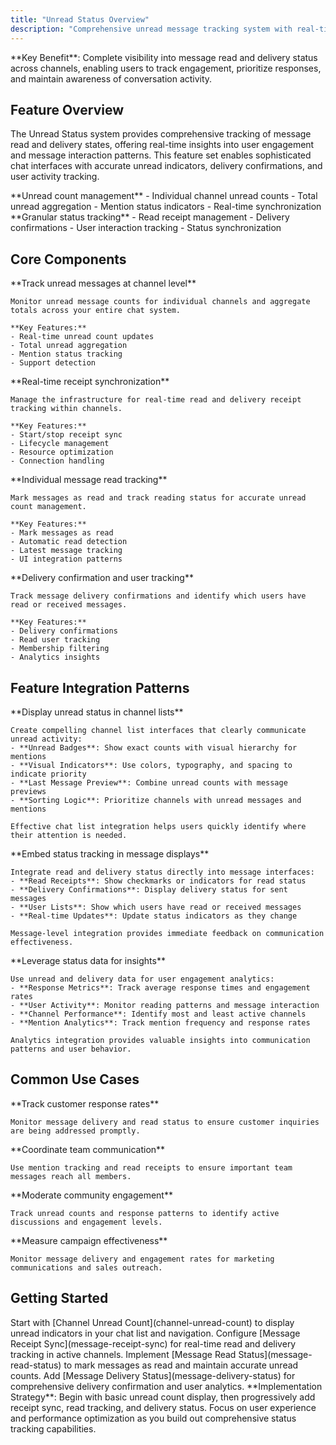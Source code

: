 ```yaml
---
title: "Unread Status Overview"
description: "Comprehensive unread message tracking system with real-time synchronization, delivery confirmations, and user engagement analytics for enhanced chat experiences."
---
```


<Info>
**Key Benefit**: Complete visibility into message read and delivery status across channels, enabling users to track engagement, prioritize responses, and maintain awareness of conversation activity.
</Info>

## Feature Overview

The Unread Status system provides comprehensive tracking of message read and delivery states, offering real-time insights into user engagement and message interaction patterns. This feature set enables sophisticated chat interfaces with accurate unread indicators, delivery confirmations, and user activity tracking.

<CardGroup cols={2}>
  <Card title="Channel-Level Tracking" icon="comments">
    **Unread count management**
    - Individual channel unread counts
    - Total unread aggregation
    - Mention status indicators
    - Real-time synchronization
  </Card>
  <Card title="Message-Level Status" icon="message">
    **Granular status tracking**
    - Read receipt management
    - Delivery confirmations
    - User interaction tracking
    - Status synchronization
  </Card>
</CardGroup>

## Core Components

<CardGroup cols={2}>
  <Card title="Channel Unread Count" href="channel-unread-count" icon="hashtag">
    **Track unread messages at channel level**
    
    Monitor unread message counts for individual channels and aggregate totals across your entire chat system.
    
    **Key Features:**
    - Real-time unread count updates
    - Total unread aggregation
    - Mention status tracking
    - Support detection
  </Card>
  
  <Card title="Message Receipt Sync" href="message-receipt-sync" icon="rotate">
    **Real-time receipt synchronization**
    
    Manage the infrastructure for real-time read and delivery receipt tracking within channels.
    
    **Key Features:**
    - Start/stop receipt sync
    - Lifecycle management
    - Resource optimization
    - Connection handling
  </Card>
</CardGroup>

<CardGroup cols={2}>
  <Card title="Message Read Status" href="message-read-status" icon="eye">
    **Individual message read tracking**
    
    Mark messages as read and track reading status for accurate unread count management.
    
    **Key Features:**
    - Mark messages as read
    - Automatic read detection
    - Latest message tracking
    - UI integration patterns
  </Card>
  
  <Card title="Message Delivery Status" href="message-delivery-status" icon="truck">
    **Delivery confirmation and user tracking**
    
    Track message delivery confirmations and identify which users have read or received messages.
    
    **Key Features:**
    - Delivery confirmations
    - Read user tracking
    - Membership filtering
    - Analytics insights
  </Card>
</CardGroup>

## Feature Integration Patterns

<AccordionGroup>
  <Accordion title="Chat List Integration" icon="list">
    **Display unread status in channel lists**
    
    Create compelling channel list interfaces that clearly communicate unread activity:
    - **Unread Badges**: Show exact counts with visual hierarchy for mentions
    - **Visual Indicators**: Use colors, typography, and spacing to indicate priority
    - **Last Message Preview**: Combine unread counts with message previews
    - **Sorting Logic**: Prioritize channels with unread messages and mentions
    
    Effective chat list integration helps users quickly identify where their attention is needed.
  </Accordion>

  <Accordion title="Message Interface Integration" icon="message">
    **Embed status tracking in message displays**
    
    Integrate read and delivery status directly into message interfaces:
    - **Read Receipts**: Show checkmarks or indicators for read status
    - **Delivery Confirmations**: Display delivery status for sent messages
    - **User Lists**: Show which users have read or received messages
    - **Real-time Updates**: Update status indicators as they change
    
    Message-level integration provides immediate feedback on communication effectiveness.
  </Accordion>

  <Accordion title="Analytics Integration" icon="chart-simple">
    **Leverage status data for insights**
    
    Use unread and delivery data for user engagement analytics:
    - **Response Metrics**: Track average response times and engagement rates
    - **User Activity**: Monitor reading patterns and message interaction
    - **Channel Performance**: Identify most and least active channels
    - **Mention Analytics**: Track mention frequency and response rates
    
    Analytics integration provides valuable insights into communication patterns and user behavior.
  </Accordion>
</AccordionGroup>

## Common Use Cases

<CardGroup cols={2}>
  <Card title="Customer Support" icon="headset">
    **Track customer response rates**
    
    Monitor message delivery and read status to ensure customer inquiries are being addressed promptly.
  </Card>
  
  <Card title="Team Collaboration" icon="users">
    **Coordinate team communication**
    
    Use mention tracking and read receipts to ensure important team messages reach all members.
  </Card>
  
  <Card title="Community Management" icon="comments">
    **Moderate community engagement**
    
    Track unread counts and response patterns to identify active discussions and engagement levels.
  </Card>
  
  <Card title="Sales & Marketing" icon="chart-line">
    **Measure campaign effectiveness**
    
    Monitor message delivery and engagement rates for marketing communications and sales outreach.
  </Card>
</CardGroup>

## Getting Started

<Steps>
  <Step title="Implement Channel Unread Count">
    Start with [Channel Unread Count](channel-unread-count) to display unread indicators in your chat list and navigation.
  </Step>
  
  <Step title="Set Up Receipt Sync">
    Configure [Message Receipt Sync](message-receipt-sync) for real-time read and delivery tracking in active channels.
  </Step>
  
  <Step title="Add Read Status Tracking">
    Implement [Message Read Status](message-read-status) to mark messages as read and maintain accurate unread counts.
  </Step>
  
  <Step title="Enable Delivery Tracking">
    Add [Message Delivery Status](message-delivery-status) for comprehensive delivery confirmation and user analytics.
  </Step>
</Steps>

<Tip>
**Implementation Strategy**: Begin with basic unread count display, then progressively add receipt sync, read tracking, and delivery status. Focus on user experience and performance optimization as you build out comprehensive status tracking capabilities.
</Tip>